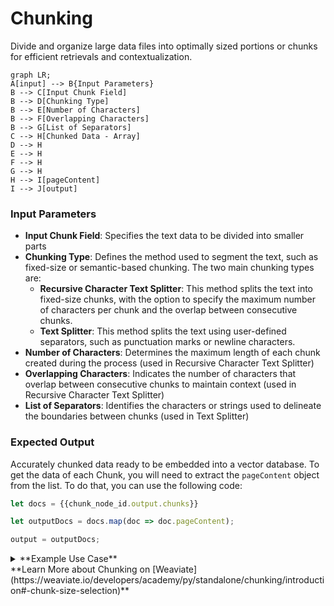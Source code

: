 # Chunking

Divide and organize large data files into optimally sized portions or chunks for efficient retrievals and contextualization.
```mermaid
graph LR;
A[input] --> B{Input Parameters}
B --> C[Input Chunk Field]
B --> D[Chunking Type]
B --> E[Number of Characters]
B --> F[Overlapping Characters]
B --> G[List of Separators]
C --> H[Chunked Data - Array]
D --> H
E --> H
F --> H
G --> H
H --> I[pageContent]
I --> J[output]

```

### Input Parameters

- **Input Chunk Field**: Specifies the text data to be divided into smaller parts
- **Chunking Type**: Defines the method used to segment the text, such as fixed-size or semantic-based chunking. The two main chunking types are:
  - **Recursive Character Text Splitter**: This method splits the text into fixed-size chunks, with the option to specify the maximum number of characters per chunk and the overlap between consecutive chunks.
  - **Text Splitter**: This method splits the text using user-defined separators, such as punctuation marks or newline characters.
- **Number of Characters**: Determines the maximum length of each chunk created during the process (used in Recursive Character Text Splitter)
- **Overlapping Characters**: Indicates the number of characters that overlap between consecutive chunks to maintain context (used in Recursive Character Text Splitter)
- **List of Separators**: Identifies the characters or strings used to delineate the boundaries between chunks (used in Text Splitter)

### Expected Output

Accurately chunked data ready to be embedded into a vector database. To get the data of each Chunk, you will need to extract the `pageContent` object from the list. To do that, you can use the following code:

```javascript
let docs = {{chunk_node_id.output.chunks}}

let outputDocs = docs.map(doc => doc.pageContent);

output = outputDocs;
```

<details>
<summary>**Example Use Case**</summary>

In this example workflow of vectorizing text data, text is fed into the chunking node 
which perfoms fixed-size chunking at 500 characters with the amount of character overlap between 
chunks at 5 and the requisites for separating chunks being common sentence-ending punctuation.

![Example Workflow](/assets/chunking-workflow.png)

</details>

<Callout emoji="💡">
    **Learn More about Chunking on [Weaviate](https://weaviate.io/developers/academy/py/standalone/chunking/introduction#-chunk-size-selection)**
</Callout>